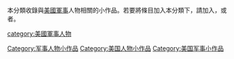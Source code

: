 {{Catnav|頁面分類|人物|人物小作品|各职业人物小作品|軍事人物}}
{{Catnav|頁面分類|人物|各職業人物|軍事人物}}
{{Catnav|頁面分類|人物|各職業人物|各职业人物小作品|軍事人物}}
{{hiddencat}}
本分類收錄與[[美國軍事|美國軍事]]人物相關的小作品。若要將條目加入本分類下，請加入'''{{Tl|US-mil-bio-stub}}'''，或者'''{{Tl|美國軍事人物小作品}}'''。

[[Category:军事人物小作品|Category:军事人物小作品]]
[[Category:美国人物小作品|Category:美国人物小作品]]
[[Category:美国军事小作品|Category:美国军事小作品]]
[[category:美國軍事人物|category:美國軍事人物]]